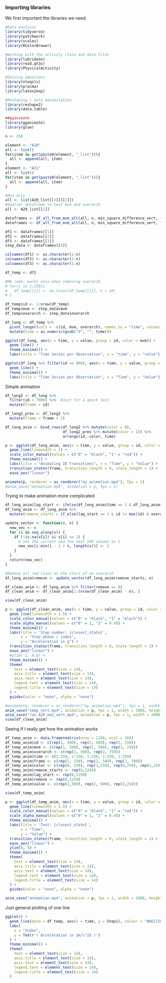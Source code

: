 ### Importing libraries
We first important the libraries we need.

```r
#Data analysis
library(tidyverse)
library(patchwork)
library(scales)
library(RColorBrewer)

#Working with the activity class and data files
library(lubridate)
library(read.gt3x)
library(PhysicalActivity)

#Solving equations
library(nleqslv)
library(pracma)
library(latex2exp)

#Reshaping / data manipulation
library(reshape2)
library(data.table)

##gganimate
library(gganimate)
library(glue)
```

```r
n <- 250

element <- "A20"
all <- list()
for(item in get(paste0(element, "_list"))){
  all <- append(all, item)
}
element <- "A21"
all <- list()
for(item in get(paste0(element, "_list"))){
  all <- append(all, item)
}

#Run only
all <- list(A20_list[[3]][[2]])
#Smaller dataframe to test mvm and overarch
all <- A20_list[[1]]

dataframes <- df_all_from_mvm_alt(all, n, min_square_difference_vert, freq_selector, c(5,25))
dataframes <- df_all_from_mvm_alt(all, n, min_square_difference_vert, freq_selector, c(14,21))

df1 <- dataframes[[1]] 
df2 <- dataframes[[2]]
df3 <- dataframes[[3]]
step_data <- dataframes[[4]]

colnames(df1) <- as.character(1:n)
colnames(df2) <- as.character(1:n)
colnames(df3) <- as.character(1:n)
```

```r
df_temp <- df2

#MA code: works only when removing overarch
# for(j in 1:250){
#   df_temp[[j]] <- ma_trunc(df_temp[[j]], n = 10)
# }

df_temp$id <- 1:nrow(df_temp)
df_temp$mvm <- step_data$mvm
df_temp$overarch <- step_data$overarch

df_long <- df_temp %>%
  pivot_longer(cols = -c(id, mvm, overarch), names_to = "time", values_to = "value") %>%
  mutate(time = as.numeric(gsub("V", "", time)))

ggplot(df_long, aes(x = time, y = value, group = id, color = mvm)) +
  geom_line() +
  theme_minimal() +
  labs(title = "Time Series per Observation", x = "time", y = "value")

ggplot(df_long %>% filter(id == 800), aes(x = time, y = value, group = id, color = mvm)) +
  geom_line() +
  theme_minimal() +
  labs(title = "Time Series per Observation", x = "Time", y = "Value")
```

Simple animation

```r
df_long2 <- df_long %>% 
  filter(id < 7000) %>%  #Just for a quick test 
  mutate(frame = id)

df_long2_prev <- df_long2 %>%
  mutate(frame = frame + 1)

df_long_anim <- bind_rows(df_long2 %>% mutate(color = 0), 
                          df_long2_prev %>% mutate(color = 1)) %>%
                          arrange(id, color, time)

p <- ggplot(df_long_anim, aes(x = time, y = value, group = id, color = factor(color))) +
  geom_line(linewidth = 1) +
  scale_color_manual(values = c("0" = "black", "1" = "red")) +
  theme_minimal() +
  labs(title = "Animating ID Transitions", x = "Time", y = "Value") +
  transition_states(frame, transition_length = 0, state_length = 1) +
  ease_aes("linear")

animate(p, renderer = av_renderer("my_animation.mp4"), fps = 1)
#anim_save("animation.mp4", animation = p, fps = 1)
```

Trying to make animation more complicated

```r
df_long_anim$lag_start <- ifelse(df_long_anim$time == 1 & df_long_anim$color ==  1, 1, 0)
df_long_anim <- df_long_anim %>%
  mutate(remove_starts = if_else(lag_start == 1 & id != max(id) & overarch != lead(overarch, n = n), 1, 0))

update_vector <- function(v, n) {
  new_vec <- v
  for (i in seq_along(v)) {
    if (!is.na(v[i]) && v[i] == 1) {
      # Set the current and the next 249 values to 1
      new_vec[i:min(i - 1 + n, length(v))] <- 1
    }
  }
  return(new_vec)
}

#Remove all red lines at the start of an overarch
df_long_anim$remove <- update_vector(df_long_anim$remove_starts, n)

df_clean_anim <- df_long_anim %>% filter(remove == 0)
df_clean_anim <- df_clean_anim[1:(nrow(df_clean_anim) - n), ]

view(df_clean_anim)

p <- ggplot(df_clean_anim, aes(x = time, y = value, group = id, color = factor(color), alpha = factor(color))) +
  geom_line(linewidth = 1.5) +
  scale_color_manual(values = c("0" = "black", "1" = "black")) +
  scale_alpha_manual(values = c("0" = 1, "1" = 0.4)) +
  theme_minimal() +
  labs(title = 'Step number: {closest_state}', 
       x = "Step phase / index", 
       y = "Acceleration in g") +
  transition_states(frame, transition_length = 0, state_length = 2) +
  ease_aes("linear") +
  #ylim(-1, 0.8) +
  theme_minimal() +
  theme(
    text = element_text(size = 14),            
    axis.title = element_text(size = 14),      
    axis.text = element_text(size = 14),       
    legend.text = element_text(size = 14),     
    legend.title = element_text(size = 14)     
  ) +
  guides(color = "none", alpha = "none")

#animate(p, renderer = av_renderer("my_animation.mp4"), fps = 1, width = 2000, height = 800)
anim_save("temp_vert.mp4", animation = p, fps = 1, width = 2000, height = 800, nframes = max(df_clean_anim$frame))
anim_save("run_A20_ma1_vert.mp4", animation = p, fps = 1, width = 2000, height = 800, nframes = max(df_clean_anim$frame))
view(df_clean_anim)
```

Seeing if I really get how the animation works

```r
df_temp_anim <- data.frame(matrix(nrow = 1250, ncol = 10))
df_temp_anim$id <- c(rep(1, 500), rep(2, 500), rep(3, 250))
df_temp_anim$mvm <- c(rep(1, 500), rep(2, 500), rep(3, 250))
df_temp_anim$overarch <- c(rep(1, 500), rep(2, 750))
df_temp_anim$time <- c(1:250, 1:250, 1:250, 1:250, 1:250)
df_temp_anim$frame <- c(rep(1, 250), rep(2, 500), rep(3, 500))
df_temp_anim$color <- c(rep(0, 250), rep(1,250), rep(0,250), rep(1,250), rep(0, 250))
df_temp_anim$remove_starts <- rep(0,1250)
df_temp_anim$lag_start <- rep(0,1250)
df_temp_anim$remove <- rep(0,1250)
df_temp_anim$value <- c(rep(1,500), rep(2, 500), rep(3,250))

view(df_temp_anim)

p <- ggplot(df_temp_anim, aes(x = time, y = value, group = id, color = factor(color), alpha = factor(color))) +
  geom_line(linewidth = 1.5) +
  scale_color_manual(values = c("0" = "black", "1" = "red")) +
  scale_alpha_manual(values = c("0" = 1, "1" = 0.4)) +
  theme_minimal() +
  labs(title = 'Test: {closest_state}', 
       x = "Time", 
       y = "Value") +
  transition_states(frame, transition_length = 0, state_length = 1) +
  ease_aes("linear") +
  ylim(0, 5) +
  theme_minimal() +
  theme(
    text = element_text(size = 14),            
    axis.title = element_text(size = 14),      
    axis.text = element_text(size = 14),       
    legend.text = element_text(size = 14),     
    legend.title = element_text(size = 14)     
  ) +
  guides(color = "none", alpha = "none")

anim_save("animation.mp4", animation = p, fps = 1, width = 2000, height = 800)
```

Just general plotting of one line
```r
ggplot() +
  geom_line(data = df_temp, aes(x = time, y = Step1), colour = "#D62728", linewidth = 0.8)  +
  labs(
    x = "Index",
    y = TeX(r'( Acceleration in $m/s^2$ )')
  ) +
  theme_minimal() +
  theme(
    text = element_text(size = 14),            
    axis.title = element_text(size = 14),      
    axis.text = element_text(size = 14),       
    legend.text = element_text(size = 14),     
    legend.title = element_text(size = 14)     
  )
```
